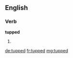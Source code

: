 ==English==

===Verb===
'''tupped'''

# {{en-past of|tup}}

[[de:tupped]]
[[fr:tupped]]
[[mg:tupped]]